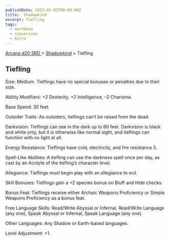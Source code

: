 ```yaml
---
publishDate: 2023-01-02T00:00:00Z
title:  Shadowkind
excerpt: Tiefling
tags:
  - markdown
  - conversion
  - Astro
---
```


[ Arcana d20 SRD ](/#arcanaD20) > [ Shadowkind](arcana-d20-srd-shadowkind-index) > Tiefling

##  Tiefling

Size: Medium. Tieflings have no special bonuses or penalties due to their
size.

Ability Modifiers: +2 Dexterity, +2 Intelligence, –2 Charisma.

Base Speed: 30 feet.

Outsider Traits: As outsiders, tieflings can’t be raised from the dead.

Darkvision: Tieflings can see in the dark up to 60 feet. Darkvision is black
and white only, but it is otherwise like normal sight, and tieflings can
function with no light at all.

Energy Resistance: Tieflings have cold, electricity, and fire resistance 5.

Spell-Like Abilities: A tiefling can use the darkness spell once per day, as
cast by an Acolyte of the tiefling’s character level.

Allegiance: Tieflings must begin play with an allegiance to evil.

Skill Bonuses: Tieflings gain a +2 species bonus on Bluff and Hide checks.

Bonus Feat: Tieflings receive either Archaic Weapons Proficiency or Simple
Weapons Proficiency as a bonus feat.

Free Language Skills: Read/Write Abyssal or Infernal, Read/Write Language (any
one), Speak Abyssal or Infernal, Speak Language (any one).

Other Languages: Any Shadow or Earth-based languages.

Level Adjustment: +1.


